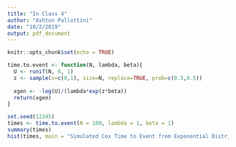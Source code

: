 ---
title: "In Class 4"
author: "Ashton Pallottini"
date: "10/2/2019"
output: pdf_document
---

```{r setup, include=FALSE}
knitr::opts_chunk$set(echo = TRUE)
```

```{r}
time.to.event <- function(N, lambda, beta){
  U <- runif(N, 0, 1)
  z <- sample(x=c(0,1), size=N, replace=TRUE, prob=c(0.5,0.5))
  
  xgen <- -log(U)/(lambda*exp(z*beta))
  return(xgen)
}
```

```{r}
set.seed(12345)
times <- time.to.event(N = 100, lambda = 1, beta = 1)
summary(times)
hist(times, main = "Simulated Cox Time to Event from Exponential Distribution", xlab = "Time to Event")
```

